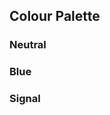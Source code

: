 
<Meta title="Colour/Palette" />

## Colour Palette

### Neutral

<ColorPalette>
    <ColorItem
        title="neutral"
        subtitle="Grey tints"
        colors={{
            "neutral-0": "#000",
            "neutral-20": "#333",
            "neutral-40": "#666",
            "neutral-60": "#999",
            "neutral-82": "#d1d1d1",
            "neutral-95": "#f1f1f1",
            "neutral-100": "#fff",
        }}
    />
</ColorPalette>

### Blue

<ColorPalette>
    <ColorItem
        title="blue"
        subtitle="Blue tints"
        colors={{
            "blue-25": "#004080",
            "blue-44": "#006FDE",
            "blue-50": "#0080FF",
            "blue-75": "#80BFFF",
        }}
    />
</ColorPalette>

### Signal

<ColorPalette>
    <ColorItem
        title="signal"
        subtitle="Signal colours"
        colors={{
            green: "#008000",
            red: "#ff0000",
            orange: "#ffa500",
            yellow: "#ffff00",
        }}
    />
</ColorPalette>
